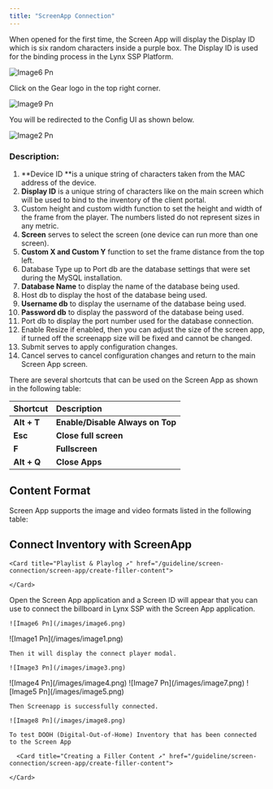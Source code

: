 ```yaml
---
title: "ScreenApp Connection"
---
```


When opened for the first time, the Screen App will display the Display ID which is six random characters inside a purple box. The Display ID is used for the binding process in the Lynx SSP Platform.

![Image6 Pn](/images/image6.png)

Click on the Gear logo in the top right corner.

![Image9 Pn](/images/image9.png)

You will be redirected to the Config UI as shown below. 

![Image2 Pn](/images/image2.png)

### Description:

 1. \*\*Device ID \*\*is a unique string of characters taken from the MAC address of the device.
 2. **Display ID** is a unique string of characters like on the main screen which will be used to bind to the inventory of the client portal.
 3. Custom height and custom width function to set the height and width of the frame from the player. The numbers listed do not represent sizes in any metric.
 4. **Screen** serves to select the screen (one device can run more than one screen).
 5. **Custom X and Custom Y** function to set the frame distance from the top left.
 6. Database Type up to Port db are the database settings that were set during the MySQL installation.
 7. **Database Name** to display the name of the database being used.
 8. Host db to display the host of the database being used.
 9. **Username db** to display the username of the database being used.
10. **Password db** to display the password of the database being used.
11. Port db to display the port number used for the database connection.
12. Enable Resize if enabled, then you can adjust the size of the screen app, if turned off the screenapp size will be fixed and cannot be changed.
13. Submit serves to apply configuration changes.
14. Cancel serves to cancel configuration changes and return to the main Screen App screen.

There are several shortcuts that can be used on the Screen App as shown in the following table:

| **Shortcut** | **Description**                  |
| :----------- | :------------------------------- |
| **Alt + T**  | **Enable/Disable Always on Top** |
| **Esc**      | **Close full screen**            |
| **F**        | **Fullscreen**                   |
| **Alt + Q**  | **Close Apps**                   |

## Content Format

Screen App supports the image and video formats listed in the following table:

<CardGroup cols={2}>
  <Card title="MP4">
    
  </Card>
  <Card title="WEBM">
    
  </Card>
  <Card title="HTML">
    
  </Card>
  <Card title="JPEG">
    
  </Card>
  <Card title="JPG">
    
  </Card>
  <Card title="GIF">
    
  </Card>
  <Card title="PNG">
    
  </Card>
</CardGroup>

## Connect Inventory with ScreenApp

<Steps>
  <Step title="Ensure you have added DOOH (Digital-Out-of-Home) Inventory on the Lynx SSP Platform">

    <Card title="Playlist & Playlog ↗" href="/guideline/screen-connection/screen-app/create-filler-content">
      
    </Card>
    
  </Step>
  <Step title="Open ScreenApp">
    Open the Screen App application and a Screen ID will appear that you can use to connect the billboard in Lynx SSP with the Screen App application.

    ![Image6 Pn](/images/image6.png)
  </Step>
  <Step title="Go to Lynx SSP Platform, Open “Screen” Tab & Click “Connect Player”">
    ![Image1 Pn](/images/image1.png)

    Then it will display the connect player modal.

    ![Image3 Pn](/images/image3.png)
  </Step>
  <Step title="Click the drop-down menu for connection type and Select “ScreenApp”">
    ![Image4 Pn](/images/image4.png)
  </Step>
  <Step title="Enter the screen ID obtained from the screen app.">
    ![Image7 Pn](/images/image7.png)
  </Step>
  <Step title="Click the “Save” Button">
    ![Image5 Pn](/images/image5.png)

    Then Screenapp is successfully connected.

    ![Image8 Pn](/images/image8.png)

    To test DOOH (Digital-Out-of-Home) Inventory that has been connected to the Screen App

      <Card title="Creating a Filler Content ↗" href="/guideline/screen-connection/screen-app/create-filler-content">
      
    </Card>
    
  </Step>
</Steps>
